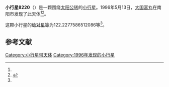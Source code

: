 {{Infobox planet
| bgcolour = #FFFFC0
| name = 8220 Nanyo
| symbol = 
| image = 
| caption = 
| discovery = yes
| discovery_ref = 
| discoverer = [[大国富丸|大国富丸]]
| discovery_site = [[南阳市|南阳市]] 
| discovered = 1996年5月13日
| designations = yes
| mp_name = 
| named_after = 
| alt_names = 1996 JD1/ 1989 GO3
| mp_category = [[主带小行星|主带小行星]]
| orbit_ref = <ref name="a">[http://ssd.jpl.nasa.gov/sbdb.cgi?sstr=8220 8220 Nanyo] {{Wayback|url=http://ssd.jpl.nasa.gov/sbdb.cgi?sstr=8220 |date=20201124031011 }}，小行星數據庫瀏覽器（JPL Small-Body Database Browser）－[[美国国家航空航天局|美国国家航空航天局]]喷气推进实验室</ref>
| epoch = 2456400.5 (2013年4月18日更新)
| aphelion = {{convert|2.568361966947994|AU|km|3|abbr=on|lk=out}}
| perihelion = {{convert|1.959963110687936|AU|km|3|abbr=on}}
| semimajor = {{convert|2.264162538817965|AU|km|3|abbr=on}}
| eccentricity = 0.134354059
| period = 1244.3995 [[日|日]]<br />3.41[[儒略年|儒略年]]
| avg_speed = 
| inclination = 3.727108084594311
| asc_node = 165.0661382480347
| mean_anomaly = 
| arg_peri = 122.2277586512086
| satellites = 
| physical_characteristics = yes
| dimensions = 
| mass = 
| density = 
| surface_grav = 
| escape_velocity = 
| sidereal_day = 
| axial_tilt = 
| pole_ecliptic_lat = 
| pole_ecliptic_lon = 
| albedo = 
| temperatures= 
| temp_name1 = 
| mean_temp_1 = 
| max_temp_1 = 
| temp_name2 = 
| max_temp_2 = 
| spectral_type = 
| abs_magnitude = 122.2277586512086
}}

'''小行星8220'''（{{lang-en|8220 Nanyo}}）是一颗围绕[[太阳|太阳]][[公转|公转]]的[[小行星|小行星]]。1996年5月13日，[[大国富丸|大国富丸]]在南阳市发现了此天体<ref name="a" /><ref>{{cite news|title=小行星列表|url=http://cfa-www.harvard.edu/iau/lists/NumberedMPs.txt|accessdate=2013-07-08|newspaper=哈佛大学|archive-date=2008-05-17|archive-url=https://web.archive.org/web/20080517010638/http://cfa-www.harvard.edu/iau/lists/NumberedMPs.txt|dead-url=no}}</ref>。

这颗小行星的[[绝对星等|绝对星等]]为122.2277586512086等<ref name="a" />。

==参考文献==
{{reflist}}
{{Minor Planet Number|[[小行星8219|小行星8219]]|[[小行星8221|小行星8221]]}}

{{小天体}}

[[Category:小行星带天体|Category:小行星带天体]]
[[Category:1996年发现的小行星|Category:1996年发现的小行星]]

{{asteroid-stub}}